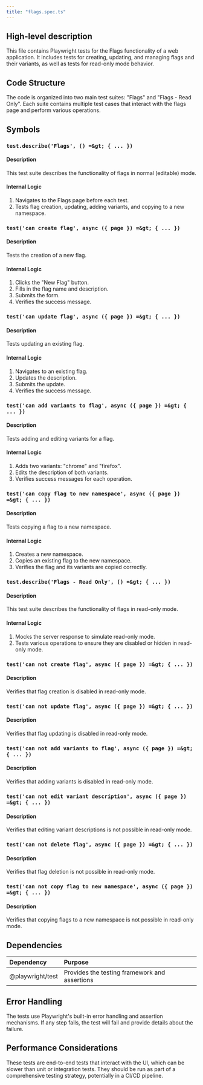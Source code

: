```yaml
---
title: "flags.spec.ts"
---
```


## High-level description
This file contains Playwright tests for the Flags functionality of a web application. It includes tests for creating, updating, and managing flags and their variants, as well as tests for read-only mode behavior.

## Code Structure
The code is organized into two main test suites: "Flags" and "Flags - Read Only". Each suite contains multiple test cases that interact with the flags page and perform various operations.

## Symbols

### `test.describe('Flags', () =&gt; { ... })`
#### Description
This test suite describes the functionality of flags in normal (editable) mode.

#### Internal Logic
1. Navigates to the Flags page before each test.
2. Tests flag creation, updating, adding variants, and copying to a new namespace.

### `test('can create flag', async ({ page }) =&gt; { ... })`
#### Description
Tests the creation of a new flag.

#### Internal Logic
1. Clicks the "New Flag" button.
2. Fills in the flag name and description.
3. Submits the form.
4. Verifies the success message.

### `test('can update flag', async ({ page }) =&gt; { ... })`
#### Description
Tests updating an existing flag.

#### Internal Logic
1. Navigates to an existing flag.
2. Updates the description.
3. Submits the update.
4. Verifies the success message.

### `test('can add variants to flag', async ({ page }) =&gt; { ... })`
#### Description
Tests adding and editing variants for a flag.

#### Internal Logic
1. Adds two variants: "chrome" and "firefox".
2. Edits the description of both variants.
3. Verifies success messages for each operation.

### `test('can copy flag to new namespace', async ({ page }) =&gt; { ... })`
#### Description
Tests copying a flag to a new namespace.

#### Internal Logic
1. Creates a new namespace.
2. Copies an existing flag to the new namespace.
3. Verifies the flag and its variants are copied correctly.

### `test.describe('Flags - Read Only', () =&gt; { ... })`
#### Description
This test suite describes the functionality of flags in read-only mode.

#### Internal Logic
1. Mocks the server response to simulate read-only mode.
2. Tests various operations to ensure they are disabled or hidden in read-only mode.

### `test('can not create flag', async ({ page }) =&gt; { ... })`
#### Description
Verifies that flag creation is disabled in read-only mode.

### `test('can not update flag', async ({ page }) =&gt; { ... })`
#### Description
Verifies that flag updating is disabled in read-only mode.

### `test('can not add variants to flag', async ({ page }) =&gt; { ... })`
#### Description
Verifies that adding variants is disabled in read-only mode.

### `test('can not edit variant description', async ({ page }) =&gt; { ... })`
#### Description
Verifies that editing variant descriptions is not possible in read-only mode.

### `test('can not delete flag', async ({ page }) =&gt; { ... })`
#### Description
Verifies that flag deletion is not possible in read-only mode.

### `test('can not copy flag to new namespace', async ({ page }) =&gt; { ... })`
#### Description
Verifies that copying flags to a new namespace is not possible in read-only mode.

## Dependencies
| Dependency | Purpose |
|:-----------|:--------|
| @playwright/test | Provides the testing framework and assertions |

## Error Handling
The tests use Playwright's built-in error handling and assertion mechanisms. If any step fails, the test will fail and provide details about the failure.

## Performance Considerations
These tests are end-to-end tests that interact with the UI, which can be slower than unit or integration tests. They should be run as part of a comprehensive testing strategy, potentially in a CI/CD pipeline.